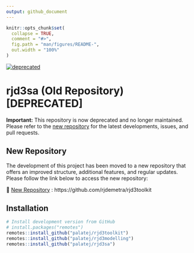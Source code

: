 ```yaml
---
output: github_document
---
```


<!-- README.md is generated from README.Rmd. Please edit that file -->

```r
knitr::opts_chunk$set(
  collapse = TRUE,
  comment = "#>",
  fig.path = "man/figures/README-",
  out.width = "100%"
)
```

<!-- badges: start -->
<!-- badges: end -->

[![deprecated](http://badges.github.io/stability-badges/dist/deprecated.svg)](http://github.com/badges/stability-badges) 

# rjd3sa (Old Repository) [DEPRECATED]

**Important:** This repository is now deprecated and no longer maintained. Please refer to the [new repository](https://github.com/rjdemetra/rjd3toolkit) for the latest developments, issues, and pull requests.

## New Repository

The development of this project has been moved to a new repository that offers an improved structure, additional features, and regular updates. Please follow the link below to access the new repository:

🔗 [New Repository](https://github.com/rjdemetra/rjd3toolkit) : https://github.com/rjdemetra/rjd3toolkit

## Installation

```r
# Install development version from GitHub
# install.packages("remotes")
remotes::install_github("palatej/rjd3toolkit")
remotes::install_github("palatej/rjd3modelling")
remotes::install_github("palatej/rjd3sa")
```

